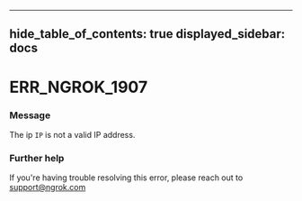 

---
hide_table_of_contents: true
displayed_sidebar: docs
---


# ERR_NGROK_1907

### Message
The ip `IP` is not a valid IP address.

<ErrorDetails />



### Further help
If you're having trouble resolving this error, please reach out to [support@ngrok.com](mailto:support@ngrok.com?subject=Help%20with%20ERR_NGROK_1907)

